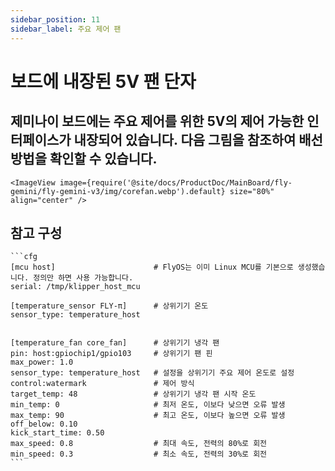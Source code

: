 ```yaml
---
sidebar_position: 11
sidebar_label: 주요 제어 팬
---
```


# 보드에 내장된 5V 팬 단자

## 제미나이 보드에는 주요 제어를 위한 5V의 제어 가능한 인터페이스가 내장되어 있습니다. 다음 그림을 참조하여 배선 방법을 확인할 수 있습니다.

    <ImageView image={require('@site/docs/ProductDoc/MainBoard/fly-gemini/fly-gemini-v3/img/corefan.webp').default} size="80%" align="center" />

## 참고 구성

    ```cfg
    [mcu host]                      # FlyOS는 이미 Linux MCU를 기본으로 생성했습니다. 정의만 하면 사용 가능합니다.
    serial: /tmp/klipper_host_mcu 

    [temperature_sensor FLY-π]      # 상위기기 온도
    sensor_type: temperature_host


    [temperature_fan core_fan]      # 상위기기 냉각 팬
    pin: host:gpiochip1/gpio103     # 상위기기 팬 핀
    max_power: 1.0
    sensor_type: temperature_host   # 설정을 상위기기 주요 제어 온도로 설정
    control:watermark               # 제어 방식
    target_temp: 48                 # 상위기기 냉각 팬 시작 온도
    min_temp: 0                     # 최저 온도, 이보다 낮으면 오류 발생
    max_temp: 90                    # 최고 온도, 이보다 높으면 오류 발생
    off_below: 0.10
    kick_start_time: 0.50
    max_speed: 0.8                  # 최대 속도, 전력의 80%로 회전
    min_speed: 0.3                  # 최소 속도, 전력의 30%로 회전
    ```